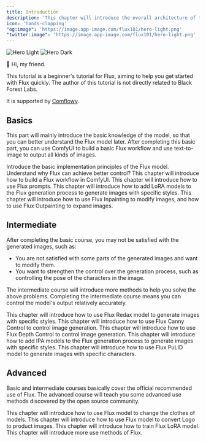 ```yaml
---
title: Introduction
description: 'This chapter will introduce the overall architecture of the Flux 101 tutorial.'
icon: 'hands-clapping'
"og:image": 'https://image.app-image.com/flux101/hero-light.png'
"twitter:image": 'https://image.app-image.com/flux101/hero-light.png'
---
```


<img
  className="block dark:hidden rounded-xl"
  src="/images/introduction/hero-light.png"
  alt="Hero Light"
/>
<img
  className="hidden dark:block rounded-xl"
  src="/images/introduction/hero-dark.png"
  alt="Hero Dark"
/>

👋 Hi, my friend. 

This tutorial is a beginner's tutorial for Flux, aiming to help you get started with Flux quickly. The author of this tutorial is not directly related to Black Forest Labs. 

It is supported by [Comflowy](https://www.comflowy.com/).

## Basics
This part will mainly introduce the basic knowledge of the model, so that you can better understand the Flux model later. After completing this basic part, you can use ComfyUI to build a basic Flux workflow and use text-to-image to output all kinds of images.

<CardGroup cols={2}>
  <Card
    title="Flux Model Introduction"
    icon="check"
    href="basics/flux-model"
  >
    Introduce the basic implementation principles of the Flux model. Understand why Flux can achieve better control?
  </Card>
  <Card
    title="Flux ComfyUI Workflow"
    icon="object-group"
    href="basics/flux-comfyui-workflow"
  >
    This chapter will introduce how to build a Flux workflow in ComfyUI.
  </Card>
  <Card
    title="Flux Prompts"
    icon="font"
    href="basics/flux-prompt"
  >
    This chapter will introduce how to use Flux prompts.
  </Card>
  <Card
    title="Flux LoRA"
    icon="palette"
    href="basics/flux-with-lora"
  >
    This chapter will introduce how to add LoRA models to the Flux generation process to generate images with specific styles.
  </Card>
  <Card
    title="Flux Image Modification"
    icon="paintbrush"
    href="basics/flux-inpainting-and-outpainting"
  >
    This chapter will introduce how to use Flux Inpainting to modify images, and how to use Flux Outpainting to expand images.
  </Card>
</CardGroup>

## Intermediate

After completing the basic course, you may not be satisfied with the generated images, such as:

- You are not satisfied with some parts of the generated images and want to modify them.
- You want to strengthen the control over the generation process, such as controlling the pose of the characters in the image.

The intermediate course will introduce more methods to help you solve the above problems. Completing the intermediate course means you can control the model's output relatively accurately.

<CardGroup cols={2}>
  <Card
    title="Flux Redux"
    icon="clone"
    href="intermediate/flux-redux"
  >
    This chapter will introduce how to use Flux Redax model to generate images with specific styles.
  </Card>
  <Card
    title="Flux Canny Control"
    icon="wrench"
    href="intermediate/flux-canny-control"
  >
    This chapter will introduce how to use Flux Canny Control to control image generation.
  </Card>
  <Card
    title="Flux Depth Control"
    icon="screwdriver-wrench"
    href="intermediate/flux-depth-control"
  >
    This chapter will introduce how to use Flux Depth Control to control image generation.
  </Card>
  <Card
    title="Flux IPA"
    icon="image"
    href="intermediate/flux-with-ipa"
  >
    This chapter will introduce how to add IPA models to the Flux generation process to generate images with specific styles.
  </Card>
  <Card
    title="Flux PuLID"
    icon="people-arrows"
    href="intermediate/flux-with-pulid"
  >
    This chapter will introduce how to use Flux PuLID model to generate images with specific characters.
  </Card>
</CardGroup>

## Advanced

Basic and intermediate courses basically cover the official recommended use of Flux. The advanced course will teach you some advanced use methods discovered by the open source community.

<CardGroup cols={2}>
  <Card
    title="Changing Models Clothes" 
    icon="shirt"
    href="advanced/changing-models-clothes-by-using-flux"
  >
    This chapter will introduce how to use Flux model to change the clothes of models.
  </Card>
  <Card
    title="Logo to Product"
    icon="gift"
    href="advanced/logo-to-product-by-using-flux"
  >
    This chapter will introduce how to use Flux model to convert Logo to product images.
  </Card>
  <Card
    title="Fine-Tune Flux LoRA" 
    icon="palette"
    href="advanced/fine-tune-flux"
  >
    This chapter will introduce how to train Flux LoRA model.
  </Card>
  <Card
    title="Get Inspiration"
    icon="stars"
    href="advanced/get-inspiration"
  >
    This chapter will introduce more use methods of Flux.
  </Card>
</CardGroup>
